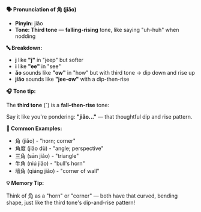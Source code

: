 **🗣️ Pronunciation of 角 (jiǎo)**

- **Pinyin:** jiǎo
- **Tone: Third tone** — **falling-rising** tone, like saying "uh-huh" when nodding

**🔤 Breakdown:**

- **j** like **"j"** in "jeep" but softer
- **i** like **"ee"** in "see"
- **ǎo** sounds like **"ow"** in "how" but with third tone → dip down and rise up
- **jiǎo** sounds like **"jee-ow"** with a dip-then-rise

**🎧 Tone tip:**

The **third tone** (ˇ) is a **fall–then-rise** tone:

Say it like you're pondering: **"jiǎo..."** — that thoughtful dip and rise pattern.

**📝 Common Examples:**

- 角 (jiǎo) - "horn; corner"
- 角度 (jiǎo dù) - "angle; perspective"
- 三角 (sān jiǎo) - "triangle"
- 牛角 (niú jiǎo) - "bull's horn"
- 墙角 (qiáng jiǎo) - "corner of wall"

**💡 Memory Tip:**

Think of 角 as a "horn" or "corner" — both have that curved, bending shape, just like the third
tone's dip-and-rise pattern!
